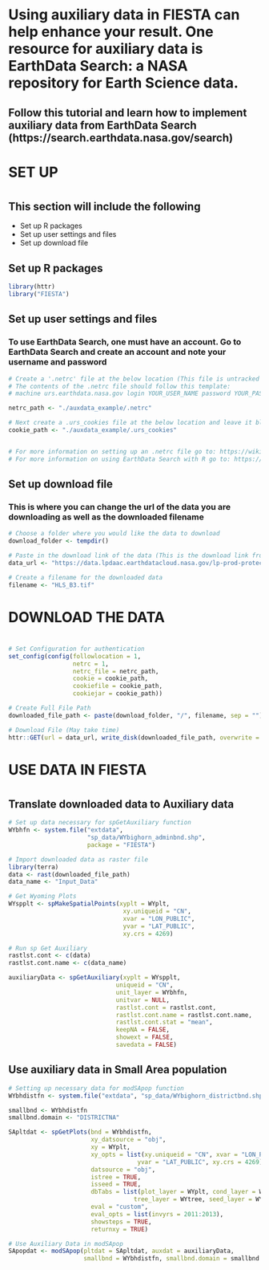 

# Using auxiliary data in FIESTA can help enhance your result. One resource for auxiliary data is EarthData Search: a NASA repository for Earth Science data.

## Follow this tutorial and learn how to implement auxiliary data from EarthData Search (https://search.earthdata.nasa.gov/search)

# ############################################################

# SET UP

# ############################################################


## This section will include the following

* Set up R packages
* Set up user settings and files
* Set up download file

## Set up R packages
```r
library(httr)
library("FIESTA")
```


## Set up user settings and files

### To use EarthData Search, one must have an account. Go to EarthData Search and create an account and note your username and password

```r
# Create a '.netrc' file at the below location (This file is untracked in git repositories)
# The contents of the .netrc file should follow this template:
# machine urs.earthdata.nasa.gov login YOUR_USER_NAME password YOUR_PASSWORD

netrc_path <- "./auxdata_example/.netrc"

# Next create a .urs_cookies file at the below location and leave it blank (This file is untracked in git repositories)
cookie_path <- "./auxdata_example/.urs_cookies"


# For more information on setting up an .netrc file go to: https://wiki.earthdata.nasa.gov/display/EL/How+To+Access+Data+With+cURL+And+Wget
# For more information on using EarthData Search with R go to: https://urs.earthdata.nasa.gov/documentation/for_users/data_access/r
```


## Set up download file

### This is where you can change the url of the data you are downloading as well as the downloaded filename
```r

# Choose a folder where you would like the data to download
download_folder <- tempdir()

# Paste in the download link of the data (This is the download link from EarthData Search *Right click download and save url*)
data_url <- "https://data.lpdaac.earthdatacloud.nasa.gov/lp-prod-protected/HLSS30.020/HLS.S30.T13TCK.2023364T180741.v2.0/HLS.S30.T13TCK.2023364T180741.v2.0.B03.tif" # Harmonized Landsat Sentinel Product Band 3

# Create a filename for the downloaded data
filename <- "HLS_B3.tif"
```


# ############################################################

# DOWNLOAD THE DATA

# ############################################################

```r
# Set Configuration for authentication
set_config(config(followlocation = 1,
                  netrc = 1,
                  netrc_file = netrc_path,
                  cookie = cookie_path,
                  cookiefile = cookie_path,
                  cookiejar = cookie_path))

# Create Full File Path
downloaded_file_path <- paste(download_folder, "/", filename, sep = "")

# Download File (May take time)
httr::GET(url = data_url, write_disk(downloaded_file_path, overwrite = TRUE))
```


# ############################################################

# USE DATA IN FIESTA

# ############################################################

## Translate downloaded data to Auxiliary data
```r

# Set up data necessary for spGetAuxiliary function
WYbhfn <- system.file("extdata",
                      "sp_data/WYbighorn_adminbnd.shp",
                      package = "FIESTA")

# Import downloaded data as raster file
library(terra)
data <- rast(downloaded_file_path)
data_name <- "Input_Data"

# Get Wyoming Plots
WYspplt <- spMakeSpatialPoints(xyplt = WYplt,
                                xy.uniqueid = "CN",
                                xvar = "LON_PUBLIC",
                                yvar = "LAT_PUBLIC",
                                xy.crs = 4269)

# Run sp Get Auxiliary
rastlst.cont <- c(data)
rastlst.cont.name <- c(data_name)

auxiliaryData <- spGetAuxiliary(xyplt = WYspplt,
                              uniqueid = "CN",
                              unit_layer = WYbhfn,
                              unitvar = NULL,
                              rastlst.cont = rastlst.cont,
                              rastlst.cont.name = rastlst.cont.name,
                              rastlst.cont.stat = "mean",
                              keepNA = FALSE,
                              showext = FALSE,
                              savedata = FALSE)

```


## Use auxiliary data in Small Area population
```r
# Setting up necessary data for modSApop function
WYbhdistfn <- system.file("extdata", "sp_data/WYbighorn_districtbnd.shp", package="FIESTA")

smallbnd <- WYbhdistfn
smallbnd.domain <- "DISTRICTNA"

SApltdat <- spGetPlots(bnd = WYbhdistfn,
                       xy_datsource = "obj",
                       xy = WYplt,
                       xy_opts = list(xy.uniqueid = "CN", xvar = "LON_PUBLIC", 
                                    yvar = "LAT_PUBLIC", xy.crs = 4269),
                       datsource = "obj",
                       istree = TRUE,
                       isseed = TRUE,
                       dbTabs = list(plot_layer = WYplt, cond_layer = WYcond,
                                   tree_layer = WYtree, seed_layer = WYseed),
                       eval = "custom",
                       eval_opts = list(invyrs = 2011:2013),
                       showsteps = TRUE,
                       returnxy = TRUE)

# Use Auxiliary Data in modSApop
SApopdat <- modSApop(pltdat = SApltdat, auxdat = auxiliaryData,
                     smallbnd = WYbhdistfn, smallbnd.domain = smallbnd.domain)
```